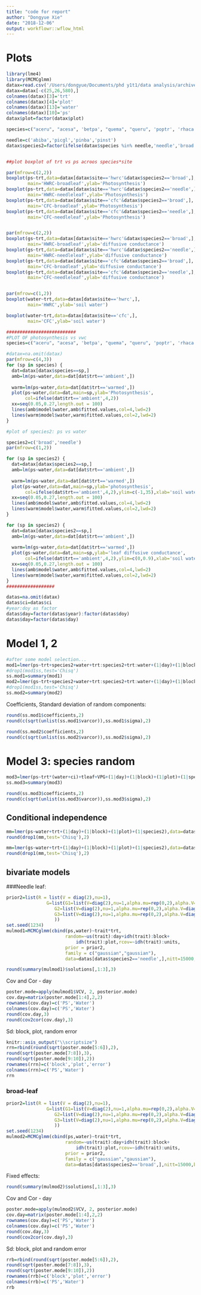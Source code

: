 ```yaml
---
title: "code for report"
author: "Dongyue Xie"
date: "2018-12-06"
output: workflowr::wflow_html
---
```


# Plots

```r
library(lme4)
library(MCMCglmm)
datax=read.csv('/Users/dongyue/Documents/phd y1t1/data analysis/archive_edi/Reich2018NaturePaperDataAug2018.csv')
datax=datax[-c(25,26,580),]
colnames(datax)[3]='trt'
colnames(datax)[4]='plot'
colnames(datax)[13]='water'
colnames(datax)[10]='ps'
datax$plot=factor(datax$plot)

species=c("aceru", "acesa", 'betpa', "quema", "queru", 'poptr', 'rhaca', 'abiba', 'picgl', "pinba", "pinst")

needle=c('abiba','picgl','pinba','pinst')
datax$species2=factor(ifelse(datax$species %in% needle,'needle','broad'))


##plot boxplot of trt vs ps acroos species*site

par(mfrow=c(2,2))
boxplot(ps~trt,data=datax[datax$site=='hwrc'&datax$species2=='broad',],
        main='HWRC-broadleaf',ylab='Photosynthesis')
boxplot(ps~trt,data=datax[datax$site=='hwrc'&datax$species2=='needle',],
        main='HWRC-needleleaf',ylab='Photosynthesis')
boxplot(ps~trt,data=datax[datax$site=='cfc'&datax$species2=='broad',],
        main='CFC-broadleaf',ylab='Photosynthesis')
boxplot(ps~trt,data=datax[datax$site=='cfc'&datax$species2=='needle',],
        main='CFC-needleleaf',ylab='Photosynthesis')


par(mfrow=c(2,2))
boxplot(gs~trt,data=datax[datax$site=='hwrc'&datax$species2=='broad',],
        main='HWRC-broadleaf',ylab='diffusive conductance')
boxplot(gs~trt,data=datax[datax$site=='hwrc'&datax$species2=='needle',],
        main='HWRC-needleleaf',ylab='diffusive conductance')
boxplot(gs~trt,data=datax[datax$site=='cfc'&datax$species2=='broad',],
        main='CFC-broadleaf',ylab='diffusive conductance')
boxplot(gs~trt,data=datax[datax$site=='cfc'&datax$species2=='needle',],
        main='CFC-needleleaf',ylab='diffusive conductance')


par(mfrow=c(1,2))
boxplot(water~trt,data=datax[datax$site=='hwrc',],
        main='HWRC',ylab='soil water')

boxplot(water~trt,data=datax[datax$site=='cfc',],
        main='CFC',ylab='soil water')

```

```r
##########################
#PLOT OF photosynthesis vs vwc
species=c("aceru", "acesa", 'betpa', "quema", "queru", 'poptr', 'rhaca', 'abiba', 'picgl', "pinba", "pinst")

#datax=na.omit(datax)
par(mfrow=c(4,3))
for (sp in species) {
  dat=datax[datax$species==sp,]
  amb=lm(ps~water,data=dat[dat$trt=='ambient',])
  
  warm=lm(ps~water,data=dat[dat$trt=='warmed',])
  plot(ps~water,data=dat,main=sp,ylab='Photosynthesis',
       col=ifelse(dat$trt=='ambient',4,2))
  xx=seq(0.05,0.27,length.out = 100)
  lines(amb$model$water,amb$fitted.values,col=4,lwd=2)
  lines(warm$model$water,warm$fitted.values,col=2,lwd=2)
}

#plot of species2: ps vs water
```

```r
species2=c('broad','needle')
par(mfrow=c(1,2))

for (sp in species2) {
  dat=datax[datax$species2==sp,]
  amb=lm(ps~water,data=dat[dat$trt=='ambient',])
  
  warm=lm(ps~water,data=dat[dat$trt=='warmed',])
  plot(ps~water,data=dat,main=sp,ylab='photosynthesis',
       col=ifelse(dat$trt=='ambient',4,2),ylim=c(-1,35),xlab='soil water content')
  xx=seq(0.05,0.27,length.out = 100)
  lines(amb$model$water,amb$fitted.values,col=4,lwd=2)
  lines(warm$model$water,warm$fitted.values,col=2,lwd=2)
}

for (sp in species2) {
  dat=datax[datax$species2==sp,]
  amb=lm(gs~water,data=dat[dat$trt=='ambient',])
  
  warm=lm(gs~water,data=dat[dat$trt=='warmed',])
  plot(gs~water,data=dat,main=sp,ylab='leaf diffusive conductance',
       col=ifelse(dat$trt=='ambient',4,2),ylim=c(0,0.9),xlab='soil water content')
  xx=seq(0.05,0.27,length.out = 100)
  lines(amb$model$water,amb$fitted.values,col=4,lwd=2)
  lines(warm$model$water,warm$fitted.values,col=2,lwd=2)
}
##################

datas=na.omit(datax)
datas$ci=datas$ci
#year:doy as factor
datas$day=factor(datas$year):factor(datas$doy)
datas$day=factor(datas$day)
```


# Model 1, 2

```r
#after some model selection...
mod1=lmer(ps~trt+species2+water+trt:species2+trt:water+(1|day)+(1|block)+(1|plot),data=datas)
#drop1(mod1ss,test='Chisq')
ss.mod1=summary(mod1)
mod2=lmer(gs~trt+species2+water+trt:species2+trt:water+(1|day)+(1|block)+(1|plot),data=datas)
#drop1(mod1ss,test='Chisq')
ss.mod2=summary(mod2)
```

Coefficients, Standard deviation of random components:

```r
round(ss.mod1$coefficients,2)
round(c(sqrt(unlist(ss.mod1$varcor)),ss.mod1$sigma),2)
```

```r
round(ss.mod2$coefficients,2)
round(c(sqrt(unlist(ss.mod2$varcor)),ss.mod2$sigma),2)
```


# Model 3: species random

```r
mod3=lmer(ps~trt*(water+ci)+tleaf+VPG+(1|day)+(1|block)+(1|plot)+(1|species2),data=datas)
ss.mod3=summary(mod3)
```

```r
round(ss.mod3$coefficients,2)
round(c(sqrt(unlist(ss.mod3$varcor)),ss.mod3$sigma),2)
```

## Conditional independence

```r
mm=lmer(ps~water+trt+(1|day)+(1|block)+(1|plot)+(1|species2),data=datas,REML = 0)
round(drop1(mm,test='Chisq'),2)
```

```r
mm=lmer(gs~water+trt+(1|day)+(1|block)+(1|plot)+(1|species2),data=datas,REML = 0)
round(drop1(mm,test='Chisq'),2)
```

## bivariate  models


###Needle leaf:

```r

prior2=list(R = list(V = diag(2),nu=1),
               G=list(G1=list(V=diag(2),nu=1,alpha.mu=rep(0,2),alpha.V=diag(2)*1e3),
                  G2=list(V=diag(2),nu=1,alpha.mu=rep(0,2),alpha.V=diag(2)*1e3),
                  G3=list(V=diag(2),nu=1,alpha.mu=rep(0,2),alpha.V=diag(2)*1e3)
                  ))
set.seed(1234)
mulmod1=MCMCglmm(cbind(ps,water)~trait*trt,
                      random=~us(trait):day+idh(trait):block+
                          idh(trait):plot,rcov=~idh(trait):units,
                      prior = prior2,
                      family = c("gaussian","gaussian"),
                      data=datas[datas$species2=='needle',],nitt=15000,burnin = 5000,thin = 10,verbose = F)
```

```r
round(summary(mulmod1)$solutions[,1:3],3)
```

Cov and Cor - day

```r
poster.mode=apply(mulmod1$VCV, 2, posterior.mode)
cov.day=matrix(poster.mode[1:4],2,2)
rownames(cov.day)=c('PS','Water')
colnames(cov.day)=c('PS','Water')
round(cov.day,3)
round(cov2cor(cov.day),3)
```

Sd: block, plot, random error

```r
knitr::asis_output("\\scriptsize")
rrn=rbind(round(sqrt(poster.mode[5:6]),2),
round(sqrt(poster.mode[7:8]),3),
round(sqrt(poster.mode[9:10]),2))
rownames(rrn)=c('block','plot','error')
colnames(rrn)=c('PS','Water')
rrn
```


### broad-leaf

```r
prior2=list(R = list(V = diag(2),nu=1),
               G=list(G1=list(V=diag(2),nu=1,alpha.mu=rep(0,2),alpha.V=diag(2)*1e3),
                  G2=list(V=diag(2),nu=1,alpha.mu=rep(0,2),alpha.V=diag(2)*1e3),
                  G3=list(V=diag(2),nu=1,alpha.mu=rep(0,2),alpha.V=diag(2)*1e3)
                  ))
set.seed(1234)
mulmod2=MCMCglmm(cbind(ps,water)~trait*trt,
                      random=~us(trait):day+idh(trait):block+
                          idh(trait):plot,rcov=~idh(trait):units,
                      prior = prior2,
                      family = c("gaussian","gaussian"),
                      data=datas[datas$species2=='broad',],nitt=15000,burnin = 5000,thin = 10,verbose = F)

```

Fixed effects:

```r
round(summary(mulmod2)$solutions[,1:3],3)
```



Cov and Cor - day

```r
poster.mode=apply(mulmod2$VCV, 2, posterior.mode)
cov.day=matrix(poster.mode[1:4],2,2)
rownames(cov.day)=c('PS','Water')
colnames(cov.day)=c('PS','Water')
round(cov.day,3)
round(cov2cor(cov.day),3)
```

Sd: block, plot and random error

```r
rrb=rbind(round(sqrt(poster.mode[5:6]),2),
round(sqrt(poster.mode[7:8]),3),
round(sqrt(poster.mode[9:10]),2))
rownames(rrb)=c('block','plot','error')
colnames(rrb)=c('PS','Water')
rrb
```
